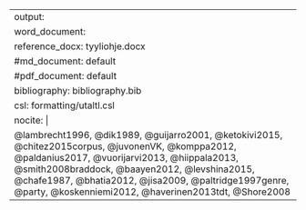 
---
output:
  word_document: 
        reference_docx: tyyliohje.docx
  #md_document: default
  #pdf_document: default
bibliography: bibliography.bib
csl: formatting/utaltl.csl
nocite: |
    @lambrecht1996, @dik1989, @guijarro2001, @ketokivi2015, @chitez2015corpus, @juvonenVK, @komppa2012, @paldanius2017, @vuorijarvi2013, @hiippala2013, @smith2008braddock, @baayen2012, @levshina2015, @chafe1987, @bhatia2012, @jisa2009, @paltridge1997genre, @party, @koskenniemi2012, @haverinen2013tdt, @Shore2008
---


